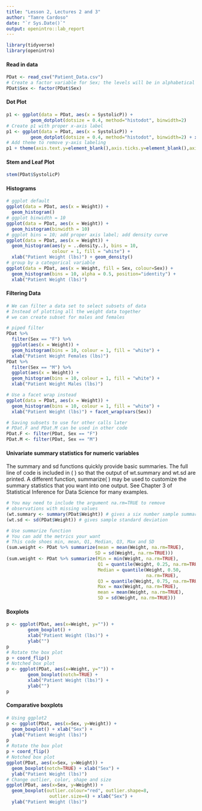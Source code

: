 ---
title: "Lesson 2, Lectures 2 and 3"
author: "Tamre Cardoso"
date: "`r Sys.Date()`"
output: openintro::lab_report
---
  
```{r load-packages, message=FALSE}
library(tidyverse)
library(openintro)
```

#### Read in data
```{r read in patient data}
PDat <- read_csv("Patient_Data.csv")
# Create a factor variable for Sex; the levels will be in alphabetical order
PDat$Sex <- factor(PDat$Sex)
```

#### Dot Plot
```{r dotplot}
p1 <- ggplot(data = PDat, aes(x = SystolicP)) +
         geom_dotplot(dotsize = 0.4, method="histodot", binwidth=2)
# Create p1 with proper x-axis label
p1 <- ggplot(data = PDat, aes(x = SystolicP)) +
         geom_dotplot(dotsize = 0.4, method="histodot", binwidth=2) + xlab("Systolic Pressure (mm Hg)")
# Add theme to remove y-axis labeling
p1 + theme(axis.text.y=element_blank(),axis.ticks.y=element_blank(),axis.title.y=element_blank())
```

#### Stem and Leaf Plot
```{r stem and leaf}
stem(PDat$SystolicP)
```

#### Histograms
```{r histogram}
# ggplot default
ggplot(data = PDat, aes(x = Weight)) +
  geom_histogram()
# ggplot binwidth = 10
ggplot(data = PDat, aes(x = Weight)) +
  geom_histogram(binwidth = 10)
# ggplot bins = 10; add proper axis label; add density curve
ggplot(data = PDat, aes(x = Weight)) +
  geom_histogram(aes(y = ..density..), bins = 10,
                 colour = 1, fill = "white") + 
  xlab("Patient Weight (lbs)") + geom_density()
# group by a categorical variable
ggplot(data = PDat, aes(x = Weight, fill = Sex, colour=Sex)) +
  geom_histogram(bins = 10, alpha = 0.5, position="identity") + 
  xlab("Patient Weight (lbs)")
```

#### Filtering Data
```{r filtering data}
# We can filter a data set to select subsets of data
# Instead of plotting all the weight data together
# we can create subset for males and females

# piped filter
PDat %>%
  filter(Sex == "F") %>%
  ggplot(aes(x = Weight)) +
  geom_histogram(bins = 10, colour = 1, fill = "white") + 
  xlab("Patient Weight Females (lbs)")
PDat %>%
  filter(Sex == "M") %>%
  ggplot(aes(x = Weight)) +
  geom_histogram(bins = 10, colour = 1, fill = "white") + 
  xlab("Patient Weight Males (lbs)")

# Use a facet wrap instead
ggplot(data = PDat, aes(x = Weight)) +
  geom_histogram(bins = 10, colour = 1, fill = "white") + 
  xlab("Patient Weight (lbs)") + facet_wrap(vars(Sex))

# Saving subsets to use for other calls later
# PDat.F and PDat.M can be used in other code
PDat.F <- filter(PDat, Sex == "F")
PDat.M <- filter(PDat, Sex == "M")
```

#### Univariate summary statistics for numeric variables

The summary and sd functions quickly provide basic summaries. The full line of code is included in ( ) so that the output of wt.summary and wt.sd are printed. A different function, summarize( ) may be used to customize the summary statistics that you want into one output. See Chapter 3 of Statistical Inference for Data Science for many examples. 

```{r Summary stats}
# You may need to include the argument na.rm=TRUE to remove
# observations with missing values
(wt.summary <- summary(PDat$Weight)) # gives a six number sample summaries
(wt.sd <- sd(PDat$Weight)) # gives sample standard deviation

# Use summarize function
# You can add the metrics your want
# This code shoes min, mean, Q1, Median, Q3, Max and SD
(sum.weight <- PDat %>% summarize(mean = mean(Weight, na.rm=TRUE),
                                 SD = sd(Weight, na.rm=TRUE)))
(sum.weight <- PDat %>% summarize(Min = min(Weight, na.rm=TRUE), 
                                  Q1 = quantile(Weight, 0.25, na.rm=TRUE),
                                  Median = quantile(Weight, 0.50,
                                                    na.rm=TRUE),
                                  Q3 = quantile(Weight, 0.75, na.rm=TRUE),
                                  Max = max(Weight, na.rm=TRUE),
                                  mean = mean(Weight, na.rm=TRUE),
                                  SD = sd(Weight, na.rm=TRUE)))
```

#### Boxplots
```{r ggplot2 boxplots}
p <- ggplot(PDat, aes(x=Weight, y="")) +
        geom_boxplot() + 
        xlab("Patient Weight (lbs)") +
        ylab("")
p
# Rotate the box plot
p + coord_flip()
# Notched box plot
p <- ggplot(PDat, aes(x=Weight, y="")) +
        geom_boxplot(notch=TRUE) + 
        xlab("Patient Weight (lbs)") +
        ylab("")
p
```

#### Comparative boxplots
```{r ggplot2 comparative boxplot}
# Using ggplot2
p <- ggplot(PDat, aes(x=Sex, y=Weight)) + 
  geom_boxplot() + xlab("Sex") +
  ylab("Patient Weight (lbs)")
p
# Rotate the box plot
p + coord_flip()
# Notched box plot
ggplot(PDat, aes(x=Sex, y=Weight)) + 
  geom_boxplot(notch=TRUE) + xlab("Sex") +
  ylab("Patient Weight (lbs)")
# Change outlier, color, shape and size
ggplot(PDat, aes(x=Sex, y=Weight)) + 
  geom_boxplot(outlier.colour="red", outlier.shape=8,
                outlier.size=4) + xlab("Sex") +
  ylab("Patient Weight (lbs)")
```       